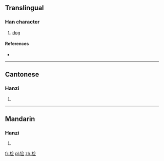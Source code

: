 {{also|獫}}
==Translingual==

===Han character===
{{Han char|rn=94|rad=犬|as=07|sn=10|four=|canj=大竹人一一 (KHOMM)}}

# [[dog]]

====References====
* {{Han ref|kx=0712.071|hdz=21349.140|uh=7303|ud=29443}}

----

==Cantonese==

===Hanzi===
{{yue-hanzi|jyut=|y=him2|tra=獫}}

# {{defn|lang=yue|sort=犬07}}

----

==Mandarin==

===Hanzi===
{{cmn-hanzi|tra=獫|pin=[[xiǎn]] ([[xian3]])|wg=hsien<sup>3</sup>}}

# {{defn|lang=cmn|sort=犬07}}

[[fr:猃]]
[[pl:猃]]
[[zh:猃]]